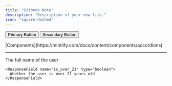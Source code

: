 ```yaml
---
title: "Gitbook Note"
description: "Description of your new file."
icon: "square-dashed"
---
```




<button class="btn btn-primary">Primary Button</button>
<button class="btn btn-secondary">Secondary Button</button>





<Accordion title="Test Accordion">
  [Components](https://mintlify.com/docs/content/components/accordions)
</Accordion>

***

<ResponseField name="user" type="User Object">
  <Expandable title="Expandable Example">
    <ResponseField name="full_name" type="string">
      The full name of the user
    </ResponseField>

    <ResponseField name="is_over_21" type="boolean">
      Whether the user is over 21 years old
    </ResponseField>
  </Expandable>
</ResponseField>
